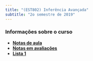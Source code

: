 ```yaml
---
title: "(EST802) Inferência Avançada"
subtitle: "2o semestre de 2019"
---
```

  
### Informações sobre o curso

- [**Notas de aula**](https://www.overleaf.com/read/ndcxvbjgvkbx)
- [**Notas em avaliações**](./grades/){target="_blank"}
- [**Lista 1**](./lista_1.pdf){target="_blank"}
